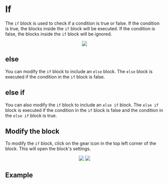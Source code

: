 
# If

The `if` block is used to check if a condition is true or false. If the condition is true, the blocks inside the `if` block will be executed. If the condition is false, the blocks inside the `if` block will be ignored.

<p align="center">
  <img src="/img/blocks/logic/if.png" />
</p>

## else

You can modify the `if` block to include an `else` block. The `else` block is executed if the condition in the `if` block is false.

## else if

You can also modify the `if` block to include an `else if` block. The `else if` block is executed if the condition in the `if` block is false and the condition in the `else if` block is true.

## Modify the block

To modify the `if` block, click on the gear icon in the top left corner of the block. This will open the block's settings.

<p align="center">
  <img src="/img/blocks/logic/if_gear.png" style={{padding:"10px"}}/>
    <img src="/img/blocks/logic/if_gear_open.png" style={{padding:"10px"}}/>
</p>

## Example

<BlocklySandBox />
